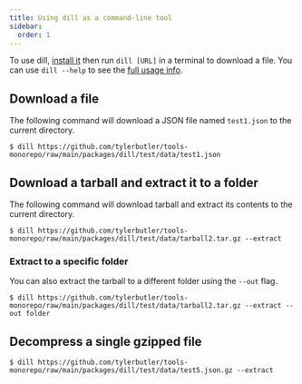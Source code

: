 ```yaml
---
title: Using dill as a command-line tool
sidebar:
  order: 1
---
```


To use dill, [install it](/installation) then run `dill [URL]` in a terminal to download a file. You can use 
`dill --help` to see the [full usage info](/cli-reference).

## Download a file

The following command will download a JSON file named `test1.json` to the current directory.

```shell
$ dill https://github.com/tylerbutler/tools-monorepo/raw/main/packages/dill/test/data/test1.json
```

## Download a tarball and extract it to a folder

The following command will download tarball and extract its contents to the current directory.

```shell
$ dill https://github.com/tylerbutler/tools-monorepo/raw/main/packages/dill/test/data/tarball2.tar.gz --extract
```

### Extract to a specific folder

You can also extract the tarball to a different folder using the `--out` flag.

```shell
$ dill https://github.com/tylerbutler/tools-monorepo/raw/main/packages/dill/test/data/tarball2.tar.gz --extract --out folder
```

## Decompress a single gzipped file <Badge text="Untested" variant="caution"/>

```shell
$ dill https://github.com/tylerbutler/tools-monorepo/raw/main/packages/dill/test/data/test5.json.gz --extract
```
